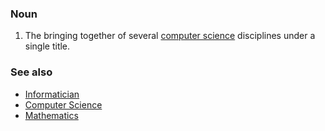 ===Noun===

# The bringing together of several [[computer science]] disciplines under a single title.

=== See also ===

* [[Informatician]]
* [[Computer Science]]
* [[Mathematics]]
